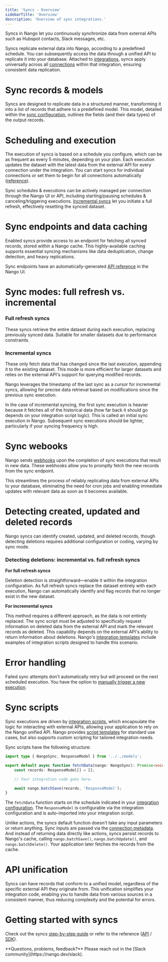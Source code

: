```yaml
---
title: 'Syncs - Overview'
sidebarTitle: 'Overview'
description: 'Overview of sync integrations.'
---
```


Syncs in Nango let you continuously synchronize data from external APIs such as Hubspot contacts, Slack messages, etc.

Syncs replicate external data into Nango, according to a predefined schedule. You can subsequently access the data through a unified API to replicate it into your database. Attached to [integrations](/understand/concepts/integrations), syncs apply universally across all [connections](/understand/concepts/connections) within that integration, ensuring consistent data replication.

# Sync records & models
Syncs are designed to replicate data in a structured manner, transforming it into a list of records that adhere to a predefined model. This model, detailed within the [sync configuration](/understand/concepts/scripts#integration-configuration), outlines the fields (and their data types) of the output records.

# Scheduling and execution
The execution of syncs is based on a schedule you configure, which can be as frequent as every 5 minutes, depending on your plan. Each execution updates the dataset with the latest data from the external API for every connection under the integration. You can start syncs for individual connections or set them to begin for all connections automatically ([reference](/reference/integration-configuration#adding-a-sync)).

Sync schedules & executions can be actively managed per connection through the Nango UI or API, including starting/pausing schedules & canceling/triggering executions. [Incremental syncs](#incremental-syncs) let you initiate a full refresh, effectively resetting the synced dataset.

# Sync endpoints and data caching
Enabled syncs provide access to an endpoint for fetching all synced records, stored within a Nango cache. This highly-available caching supports essential syncing mechanisms like data deduplication, change detection, and heavy replications.

Sync endpoints have an automatically-generated [API reference](/understand/concepts/integrations#configuration-details) in the Nango UI. 

# Sync modes: full refresh vs. incremental

### Full refresh syncs

These syncs retrieve the entire dataset during each execution, replacing previously synced data. Suitable for smaller datasets due to performance constraints.

### Incremental syncs

These only fetch data that has changed since the last execution, appending it to the existing dataset. This mode is more efficient for larger datasets and relies on the external API's support for querying modified records.

Nango leverages the timestamp of the last sync as a cursor for incremental syncs, allowing for precise data retrieval based on modifications since the previous sync execution.

In the case of incremental syncing, the first sync execution is heavier because it fetches all of the historical data (how far back it should go depends on your integration script logic). This is called an initial sync execution in Nango. Subsequent sync executions should be lighter, particularly if your syncing frequency is high.

# Sync webooks

Nango sends [webhooks](/understand/concepts/webhooks) upon the completion of sync executions that result in new data. These webhooks allow you to promptly fetch the new records from the sync endpoint. 

This streamlines the process of reliably replicating data from external APIs to your database, eliminating the need for cron jobs and enabling immediate updates with relevant data as soon as it becomes available.

# Detecting created, updated and deleted records

Nango syncs can identify created, updated, and deleted records, though detecting deletions requires additional configuration or coding, varying by sync mode.

### Detecting deletions: incremental vs. full refresh syncs

**For full refresh syncs**

Deletion detection is straightforward—enable it within the integration configuration. As full refresh syncs replace the dataset entirely with each execution, Nango can automatically identify and flag records that no longer exist in the new dataset.

**For incremental syncs**

This method requires a different approach, as the data is not entirely replaced. The sync script must be adjusted to specifically request information on deleted data from the external API and mark the relevant records as deleted. This capability depends on the external API's ability to return information about deletions. Nango's [integration templates](/understand/concepts/templates) include examples of integration scripts designed to handle this scenario.

# Error handling
Failed sync attempts don't automatically retry but will proceed on the next scheduled execution. You have the option to [manually trigger a new execution](#scheduling-and-execution). 

# Sync scripts

Sync executions are driven by [integration scripts](/understand/concepts/scripts), which encapsulate the logic for interacting with external APIs, allowing your application to rely on the Nango unified API. Nango provides [script templates](/understand/concepts/templates) for standard use cases, but also supports custom scripting for tailored integration needs.

Sync scripts have the following structure:

```typescript
import type { NangoSync, ResponseModel } from '../../models';

export default async function fetchData(nango: NangoSync): Promise<void> {
    const records: ResponseModel[] = [];

    // Your integration code goes here.

    await nango.batchSave(records, 'ResponseModel');
}
```

The `fetchData` function starts on the schedule indicated in your [integration configuration](/understand/concepts/scripts#integration-configuration). The `ResponseModel` is configurable via the integration configuration and is auto-imported into your integration script.

Unlike actions, the syncs default function doesn't take any input parameters or return anything. Sync inputs are passed via the [connection metadata](/understand/concepts/connections#connection-metadata). And instead of returning data directly like actions, syncs persist records to Nango's cache, calling `nango.batchSave()`, `nango.batchUpdate()`, and `nango.batchDelete()`. Your application later fetches the records from the cache. 

# API unification

Syncs can have records that conform to a unified model, regardless of the specific external API they originate from. This unification simplifies your integration code, enabling you to handle data from various sources in a consistent manner, thus reducing complexity and the potential for errors.

# Getting started with syncs

Check out the syncs [step-by-step guide](/guides/getting-started/read-from-an-api) or refer to the reference ([API](/reference/api/sync/records-list) / [SDK](/reference/sdks/node#syncs)).

<Tip>
    **Questions, problems, feedback?** Please reach out in the [Slack community](https://nango.dev/slack).
</Tip>
